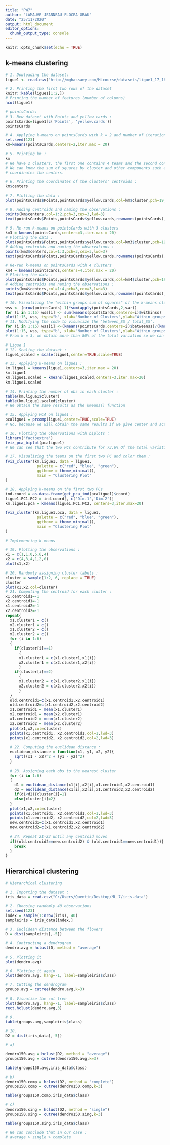 ```yaml
---
title: "PW7"
author: "LAMAUVE-JEANNEAU-FLOCEA-GRAU"
date: "25/11/2020"
output: html_document
editor_options: 
  chunk_output_type: console
---
```


```r
knitr::opts_chunk$set(echo = TRUE)
```

## k-means clustering

```r
# 1. Dowloading the dataset:
ligue1 <- read.csv("http://mghassany.com/MLcourse/datasets/ligue1_17_18.csv", row.names=1, sep=";")

# 2. Printing the first two rows of the dataset
knitr::kable(ligue1[1:2,])
# Printing the number of features (number of columns)
ncol(ligue1)

# pointsCards:
# 3. New dataset with Points and yellow cards :
pointsCards=ligue1[c('Points', 'yellow.cards')]
pointsCards

# 4. Applying k-means on pointsCards with k = 2 and number of iterations = 20 :
set.seed(123)
km=kmeans(pointsCards,centers=2,iter.max = 20)

# 5. Printing km :
km
# We have 2 clusters, the first one contains 4 teams and the second contains 16.
# We can know the sum of squares by cluster and other components such as the 
# coordinates the centers.

# 6. Printing the coordinates of the clusters' centroids :
km$centers

# 7. Plotting the data :
plot(pointsCards$Points,pointsCards$yellow.cards,col=km$cluster,pch=19,cex=2)

# 8. Adding centroids and naming the observations :
points(km$centers,col=1:2,pch=3,cex=3,lwd=3)
text(pointsCards$Points,pointsCards$yellow.cards,rownames(pointsCards), pos = 1)

# 9. Re-run k-means on pointsCards with 3 clusters
km3 = kmeans(pointsCards,centers=3,iter.max = 20)
# Plotting the data :
plot(pointsCards$Points,pointsCards$yellow.cards,col=km3$cluster,pch=19,cex=2)
# Adding centroids and naming the observations :
points(km3$centers,col=1:3,pch=3,cex=3,lwd=3)
text(pointsCards$Points,pointsCards$yellow.cards,rownames(pointsCards), pos = 1)

# Re-run k-means on pointsCards with 4 clusters
km4 = kmeans(pointsCards,centers=4,iter.max = 20)
# Plotting the data :
plot(pointsCards$Points,pointsCards$yellow.cards,col=km4$cluster,pch=19,cex=2)
# Adding centroids and naming the observations :
points(km4$centers,col=1:4,pch=3,cex=3,lwd=3)
text(pointsCards$Points,pointsCards$yellow.cards,rownames(pointsCards), pos = 1)

# 10. Visualizing the "within groups sum of squares" of the k-means clustering results
wss <- (nrow(pointsCards)-1)*sum(apply(pointsCards,2,var))
for (i in 1:15) wss[i] <- sum(kmeans(pointsCards,centers=i)$withinss)
plot(1:15, wss, type="b", xlab="Number of Clusters",ylab="Within groups sum of squares")
# 11. Modifying the code to visualize the ‘between_SS / total_SS’.
for (i in 1:15) wss[i] <-(kmeans(pointsCards,centers=i)$betweenss)/(kmeans(pointsCards,centers=i)$totss)*100
plot(1:15, wss, type="b", xlab="Number of Clusters",ylab="Within groups sum of squares")
# From k = 3, we obtain more than 80% of the total variation so we can choose k = 3.

# Ligue 1
# 12. Scaling the dataset :
ligue1_scaled = scale(ligue1,center=TRUE,scale=TRUE)

# 13. Applying k-means on ligue1 :
km.ligue1 = kmeans(ligue1,centers=3,iter.max = 20)
km.ligue1
km.ligue1.scaled = kmeans(ligue1_scaled,centers=3,iter.max=20)
km.ligue1.scaled

# 14. Printing the number of obs in each cluster :
table(km.ligue1$cluster)
table(km.ligue1.scaled$cluster)
# We obtain the same results as the kmeans() function

# 15. Applying PCA on ligue1 :
pcaligue1 = prcomp(ligue1,center=TRUE,scale=TRUE)
# No, because we will obtain the same results if we give center and scale = TRUE

# 16. Plotting the observations with biplots :
library('factoextra')
fviz_pca_biplot(pcaligue1)
# We can see that the two PCs contribute for 73.6% Of the total variation.

# 17. Visualizing the teams on the first two PC and color them :
fviz_cluster(km.ligue1, data = ligue1, 
              palette = c("red", "blue", "green"),
              ggtheme = theme_minimal(),
              main = "Clustering Plot"
)

# 18. Applying k-means on the first two PCs
ind.coord = as.data.frame(get_pca_ind(pcaligue1)$coord)
ligue1.PC1.PC2 = ind.coord[, c('Dim.1','Dim.2')]
km.ligue1.pca = kmeans(ligue1.PC1.PC2, centers=3,iter.max=20)

fviz_cluster(km.ligue1.pca, data = ligue1, 
              palette = c("red", "blue", "green"),
              ggtheme = theme_minimal(),
              main = "Clustering Plot"
)

# Implementing k-means

# 19. Plotting the observations :
x1 = c(1,1,0,5,6,4)
x2 = c(4,3,4,1,2,0)
plot(x1,x2)

# 20. Randomly assigning cluster labels :
cluster = sample(1:2, 6, replace = TRUE)
cluster
plot(x1,x2,col=cluster)
# 21. Computing the centroid for each cluster :
x1.centroid1=-1
x2.centroid1=-1
x1.centroid2=-1
x2.centroid2=-1
repeat{
  x1.cluster1 = c()
  x2.cluster1 = c()
  x1.cluster2 = c()
  x2.cluster2 = c()
  for (i in 1:6)
  {
    if(cluster[i]==1)
      {
      x1.cluster1 = c(x1.cluster1,x1[i])
      x2.cluster1 = c(x2.cluster1,x2[i])
      }
    if(cluster[i]==2)
      {
      x1.cluster2 = c(x1.cluster2,x1[i])
      x2.cluster2 = c(x2.cluster2,x2[i])
      }
  }
  old.centroid1=c(x1.centroid1,x2.centroid1)
  old.centroid2=c(x1.centroid2,x2.centroid2)
  x1.centroid1 = mean(x1.cluster1)
  x2.centroid1 = mean(x2.cluster1)
  x1.centroid2 = mean(x1.cluster2)
  x2.centroid2 = mean(x2.cluster2)
  plot(x1,x2,col=cluster)
  points(x1.centroid1, x2.centroid1,col=1,lwd=3)
  points(x1.centroid2, x2.centroid2,col=2,lwd=3)
  
  # 22. Computing the euclidean distance :
  euclidean_distance = function(x1, y1, x2, y2){
    sqrt((x1 - x2)^2 + (y1 - y2)^2)
  }
  
  # 23. Assigning each obs to the nearest cluster
  for (i in 1:6)
  {
    d1 = euclidean_distance(x1[i],x2[i],x1.centroid1,x2.centroid1)
    d2 = euclidean_distance(x1[i],x2[i],x1.centroid2,x2.centroid2)
    if(d1<d2){cluster[i]=1}
    else{cluster[i]=2}
  }
  plot(x1,x2,col=cluster)
  points(x1.centroid1, x2.centroid1,col=1,lwd=3)
  points(x1.centroid2, x2.centroid2,col=2,lwd=3)
  new.centroid1=c(x1.centroid1,x2.centroid1)
  new.centroid2=c(x1.centroid2,x2.centroid2)
  
  # 24. Repeat 21-23 until any centroid moves
  if((old.centroid2==new.centroid2) & (old.centroid1==new.centroid1)){
    break
  }
}

```
## Hierarchical clustering
```r
# Hierarchical clustering

# 1. Importing the dataset :
iris_data = read.csv("C:/Users/Quentin/Desktop/ML_7/iris.data")

# 2. Choosing randomly 40 observations
set.seed(123)
index = sample(1:nrow(iris), 40)
sampleiris = iris_data[index,]

# 3. Euclidean distance between the flowers
D = dist(sampleiris[,-5])

# 4. Contructing a dendrogram
dendro.avg = hclust(D, method = "average")

# 5. Plotting it
plot(dendro.avg)

# 6. Plotting it again
plot(dendro.avg, hang=-1, label=sampleiris$class)

# 7. Cutting the dendrogram
groups.avg = cutree(dendro.avg,k=3)

# 8. Visualize the cut tree
plot(dendro.avg, hang=-1, label=sampleiris$class)
rect.hclust(dendro.avg,3)

# 9.
table(groups.avg,sampleiris$class)

# 10. 
D2 = dist(iris_data[,-5])

# a)

dendro150.avg = hclust(D2, method = "average")
groups150.avg = cutree(dendro150.avg,k=3)

table(groups150.avg,iris_data$class)

# b)
dendro150.comp = hclust(D2, method = "complete")
groups150.comp = cutree(dendro150.comp,k=3)

table(groups150.comp,iris_data$class)

# c)
dendro150.sing = hclust(D2, method = "single")
groups150.sing = cutree(dendro150.sing,k=3)

table(groups150.sing,iris_data$class)

# We can conclude that in our case :
# average > single > complete
```


